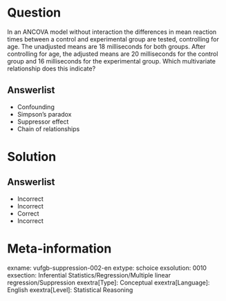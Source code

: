 Question
========
  
In an ANCOVA model without interaction the differences in mean reaction times between a control and experimental group are tested, controlling for age. The unadjusted means are 18 milliseconds for both groups. After controlling for age, the adjusted means are 20 milliseconds for the control group and 16 milliseconds for the experimental group. Which multivariate relationship does this indicate?

  
Answerlist
----------
* Confounding
* Simpson’s paradox
* Suppressor effect
* Chain of relationships

Solution
========

Answerlist
----------
* Incorrect
* Incorrect
* Correct
* Incorrect

Meta-information
================
exname: vufgb-suppression-002-en
extype: schoice
exsolution: 0010
exsection: Inferential Statistics/Regression/Multiple linear regression/Suppression
exextra[Type]: Conceptual
exextra[Language]: English
exextra[Level]: Statistical Reasoning
